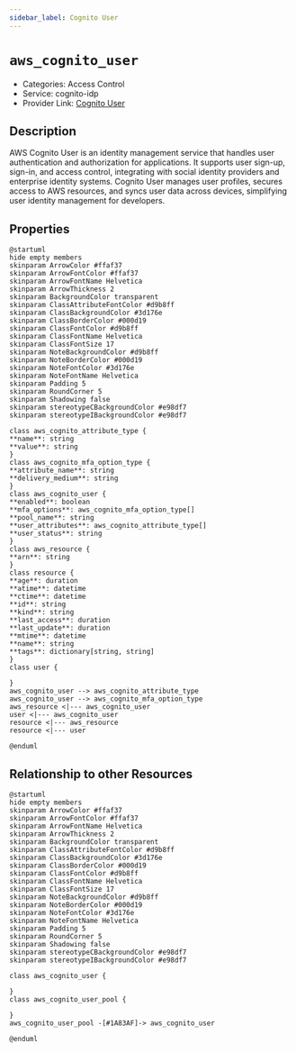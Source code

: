 ```yaml
---
sidebar_label: Cognito User
---
```


# `aws_cognito_user`

- Categories: Access Control
- Service: cognito-idp
- Provider Link: [Cognito User](https://docs.aws.amazon.com/cognito/latest/developerguide/cognito-user-identity-pools.html)

## Description
AWS Cognito User is an identity management service that handles user authentication and authorization for applications. It supports user sign-up, sign-in, and access control, integrating with social identity providers and enterprise identity systems. Cognito User manages user profiles, secures access to AWS resources, and syncs user data across devices, simplifying user identity management for developers.

## Properties
<ZoomPanPinch>

```kroki imgType="plantuml" imgAlt="Diagram of Cognito User data model"
@startuml
hide empty members
skinparam ArrowColor #ffaf37
skinparam ArrowFontColor #ffaf37
skinparam ArrowFontName Helvetica
skinparam ArrowThickness 2
skinparam BackgroundColor transparent
skinparam ClassAttributeFontColor #d9b8ff
skinparam ClassBackgroundColor #3d176e
skinparam ClassBorderColor #000d19
skinparam ClassFontColor #d9b8ff
skinparam ClassFontName Helvetica
skinparam ClassFontSize 17
skinparam NoteBackgroundColor #d9b8ff
skinparam NoteBorderColor #000d19
skinparam NoteFontColor #3d176e
skinparam NoteFontName Helvetica
skinparam Padding 5
skinparam RoundCorner 5
skinparam Shadowing false
skinparam stereotypeCBackgroundColor #e98df7
skinparam stereotypeIBackgroundColor #e98df7

class aws_cognito_attribute_type {
**name**: string
**value**: string
}
class aws_cognito_mfa_option_type {
**attribute_name**: string
**delivery_medium**: string
}
class aws_cognito_user {
**enabled**: boolean
**mfa_options**: aws_cognito_mfa_option_type[]
**pool_name**: string
**user_attributes**: aws_cognito_attribute_type[]
**user_status**: string
}
class aws_resource {
**arn**: string
}
class resource {
**age**: duration
**atime**: datetime
**ctime**: datetime
**id**: string
**kind**: string
**last_access**: duration
**last_update**: duration
**mtime**: datetime
**name**: string
**tags**: dictionary[string, string]
}
class user {

}
aws_cognito_user --> aws_cognito_attribute_type
aws_cognito_user --> aws_cognito_mfa_option_type
aws_resource <|--- aws_cognito_user
user <|--- aws_cognito_user
resource <|--- aws_resource
resource <|--- user

@enduml
```

</ZoomPanPinch>


## Relationship to other Resources
<ZoomPanPinch>

```kroki imgType="plantuml" imgAlt="Diagram of Cognito User resource relationships"
@startuml
hide empty members
skinparam ArrowColor #ffaf37
skinparam ArrowFontColor #ffaf37
skinparam ArrowFontName Helvetica
skinparam ArrowThickness 2
skinparam BackgroundColor transparent
skinparam ClassAttributeFontColor #d9b8ff
skinparam ClassBackgroundColor #3d176e
skinparam ClassBorderColor #000d19
skinparam ClassFontColor #d9b8ff
skinparam ClassFontName Helvetica
skinparam ClassFontSize 17
skinparam NoteBackgroundColor #d9b8ff
skinparam NoteBorderColor #000d19
skinparam NoteFontColor #3d176e
skinparam NoteFontName Helvetica
skinparam Padding 5
skinparam RoundCorner 5
skinparam Shadowing false
skinparam stereotypeCBackgroundColor #e98df7
skinparam stereotypeIBackgroundColor #e98df7

class aws_cognito_user {

}
class aws_cognito_user_pool {

}
aws_cognito_user_pool -[#1A83AF]-> aws_cognito_user

@enduml
```

</ZoomPanPinch>




